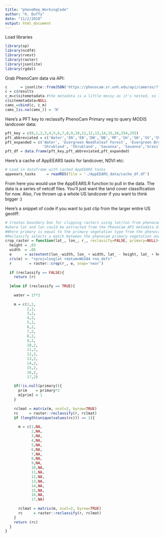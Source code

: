 ```yaml
---
title: "phenoRep_WorkingCode"
author: "K. Duffy"
date: "11/2/2018"
output: html_document
---
```

Load libraries
```r
library(sp)
library(ncdf4)
library(rvest)
library(raster)
library(jsonlite)
library(rgdal)
```

Grab PhenoCam data via API:
```r
c      = jsonlite::fromJSON('https://phenocam.sr.unh.edu/api/cameras/?format=json&limit=2000')
c = c$results
c_m=c$sitemetadata #the metadata is a little messy as it's nested, so I fixed that here:
c$sitemetadata=NULL
cams_=cbind(c, c_m)
cams_[is.na(cams_)] = 'N'
```

Here's a PFT key to reclassify PhenoCam Primary veg to query MODIS landcover data:

```r
pft_key = c(0,1,2,3,4,5,6,7,8,9,10,11,12,13,14,15,16,254,255)
pft_abbreviated = c('Water','EN','EB','DN','DB','MF','SH','SH','SV','SV','GR','WL','AG','UB','MX','TN','UN','NAN','NAN')
pft_expanded = c('Water', 'Evergreen Needleleaf Forest', 'Evergreen Broadleaf Forest', 'Deciduous Needleleaf Forest', 'Deciduous Broadleaf Forest', 'Mixed Forest',
                 'Shrubland', 'Shrubland', 'Savanna', 'Savanna','Grassland', 'Wetland', 'Agriculture', 'Urban', 'Mixed Forest', 'Tundra', 'No Vegetation', 'Unclassified', 'Unclassified' )
pft_df = data.frame(pft_key,pft_abbreviated,pft_expanded)
```

Here's a cache of AppEEARS tasks for landcover, NDVI etc:
```r
# Load in dataframe with cached AppEEARS tasks
appeears_tasks     = readRDS(file = './AppEEARS_data/cache_df.df')
```

From here you would use the AppEEARS.R function to pull in the data.  The data is a series of netcdf files.  You'll just want the land cover classification for now.  Also, I've thrown up a whole US landcover if you want to think bigger :)

Here's a snippet of code if you want to just clip from the larger entire US geotiff:
```r
# Creates boundary box for clipping rasters using lat/lon from phenocam site
#where lat and lon could be extracted from the PhenoCam API metadata df above, and r is the raster or geotiff that you want to work with.
#Where primary is equal to the primary vegetation type from the phenocam API metadata df
#Reclassify selects a match between the phenocam primary vegetation and the raster/geotiff vegetation.  You could probably simplify this a bit, it's lifted from our PhenoSynth shiny r interface so it had to be reactive
crop_raster = function(lat_, lon_, r_, reclassify=FALSE, primary=NULL){
  height = .03
  width  = .05
  e      = as(extent(lon_-width, lon_ + width, lat_ - height, lat_ + height), 'SpatialPolygons')
  crs(e) <- "+proj=longlat +datum=WGS84 +no_defs"
  r        = raster::crop(r_, e, snap='near')
  
  if (reclassify == FALSE){
    return (r)
    
  }else if (reclassify == TRUE){
    
    water = 17*2
    
    m = c(1,2,
          2,2,
          3,2,
          4,2,
          5,2,
          6,2,
          7,2,
          8,2,
          9,2,
          10,2,
          11,2,
          12,2,
          13,2,
          14,2,
          15,2,
          16,2,
          17,2)
    
    if(!is.null(primary)){
      prim    = primary*2
      m[prim] = 1
    }
    
    rclmat = matrix(m, ncol=2, byrow=TRUE)
    rc     = raster::reclassify(r, rclmat)
    if (length(unique(values(rc))) == 1){
      
      m = c(1,NA,
            2,NA,
            3,NA,
            4,NA,
            5,NA,
            6,NA,
            7,NA,
            8,NA,
            9,NA,
            10,NA,
            11,NA,
            12,NA,
            13,NA,
            14,NA,
            15,NA,
            16,NA,
            17,NA)
      
      rclmat = matrix(m, ncol=2, byrow=TRUE)
      rc     = raster::reclassify(r, rclmat)
    }
    return (rc)
  }
}
```